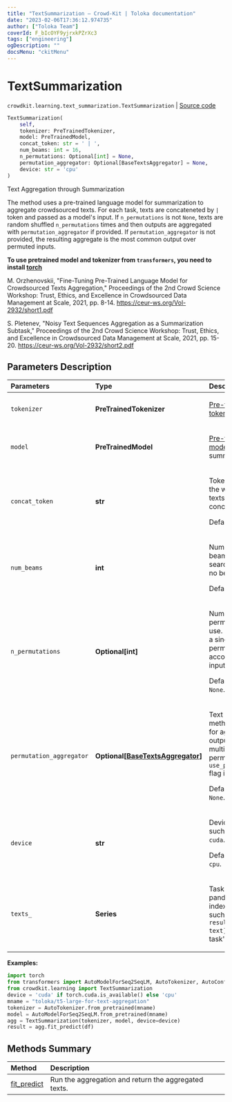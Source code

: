 ```yaml
---
title: "TextSummarization — Crowd-Kit | Toloka documentation"
date: "2023-02-06T17:36:12.974735"
author: ["Toloka Team"]
coverId: F_bIcOYF9yjrxkPZrXc3
tags: ["engineering"]
ogDescription: ""
docsMenu: "ckitMenu"
---
```


# TextSummarization
`crowdkit.learning.text_summarization.TextSummarization` | [Source code](https://github.com/Toloka/crowd-kit/blob/v1.2.0/crowdkit/learning/text_summarization.py#L16)

```python
TextSummarization(
    self,
    tokenizer: PreTrainedTokenizer,
    model: PreTrainedModel,
    concat_token: str = ' | ',
    num_beams: int = 16,
    n_permutations: Optional[int] = None,
    permutation_aggregator: Optional[BaseTextsAggregator] = None,
    device: str = 'cpu'
)
```

Text Aggregation through Summarization

The method uses a pre-trained language model for summarization to aggregate crowdsourced texts.
For each task, texts are concateneted by ` | ` token and passed as a model's input. If
`n_permutations` is not `None`, texts are random shuffled `n_permutations` times and then
outputs are aggregated with `permutation_aggregator` if provided. If `permutation_aggregator`
is not provided, the resulting aggregate is the most common output over permuted inputs.

**To use pretrained model and tokenizer from `transformers`, you need to install [torch](https://pytorch.org/get-started/locally/#start-locally)**

M. Orzhenovskii,
"Fine-Tuning Pre-Trained Language Model for Crowdsourced Texts Aggregation,"
Proceedings of the 2nd Crowd Science Workshop: Trust, Ethics, and Excellence in Crowdsourced Data Management at Scale, 2021, pp. 8-14.
<https://ceur-ws.org/Vol-2932/short1.pdf>

S. Pletenev,
"Noisy Text Sequences Aggregation as a Summarization Subtask,"
Proceedings of the 2nd Crowd Science Workshop: Trust, Ethics, and Excellence in Crowdsourced Data Management at Scale, 2021, pp. 15-20.
<https://ceur-ws.org/Vol-2932/short2.pdf>

## Parameters Description

| Parameters | Type | Description |
| :----------| :----| :-----------|
`tokenizer`|**PreTrainedTokenizer**|<p>[Pre-trained tokenizer](https://huggingface.co/transformers/main_classes/tokenizer.html#pretrainedtokenizer).</p>
`model`|**PreTrainedModel**|<p>[Pre-trained model](https://huggingface.co/transformers/main_classes/model.html#pretrainedmodel) for text summarization.</p>
`concat_token`|**str**|<p>Token used for the workers&#x27; texts concatenation. </p><p>Default value: \| .</p>
`num_beams`|**int**|<p>Number of beams for beam search. 1 means no beam search. </p><p>Default value: `16`.</p>
`n_permutations`|**Optional\[int\]**|<p>Number of input permutations to use. If `None`, use a single permutation according to the input&#x27;s order. </p><p>Default value: `None`.</p>
`permutation_aggregator`|**Optional\[[BaseTextsAggregator](/docs/crowd-kit/reference/crowdkit.aggregation.base.BaseTextsAggregator)\]**|<p>Text aggregation method to use for aggregating outputs of multiple input permutations if `use_permutations` flag is set. </p><p>Default value: `None`.</p>
`device`|**str**|<p>Device to use such as `cpu` or `cuda`. </p><p>Default value: `cpu`.</p>
`texts_`|**Series**|<p>Tasks&#x27; texts. A pandas.Series indexed by `task` such that `result.loc[task, text]` is the task&#x27;s text.</p>

**Examples:**

```python
import torch
from transformers import AutoModelForSeq2SeqLM, AutoTokenizer, AutoConfig
from crowdkit.learning import TextSummarization
device = 'cuda' if torch.cuda.is_available() else 'cpu'
mname = "toloka/t5-large-for-text-aggregation"
tokenizer = AutoTokenizer.from_pretrained(mname)
model = AutoModelForSeq2SeqLM.from_pretrained(mname)
agg = TextSummarization(tokenizer, model, device=device)
result = agg.fit_predict(df)
```
## Methods Summary

| Method | Description |
| :------| :-----------|
[fit_predict](/docs/crowd-kit/reference/crowdkit.learning.text_summarization.TextSummarization.fit_predict)| Run the aggregation and return the aggregated texts.
